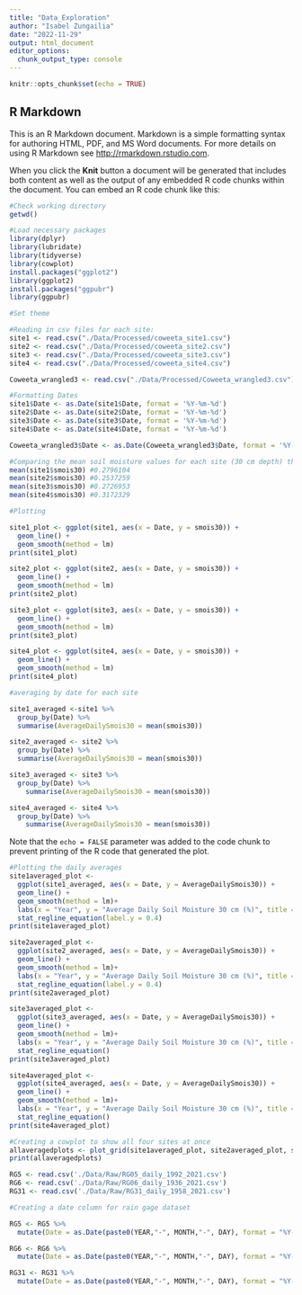 ```yaml
---
title: "Data_Exploration"
author: "Isabel Zungailia"
date: "2022-11-29"
output: html_document
editor_options: 
  chunk_output_type: console
---
```


```r
knitr::opts_chunk$set(echo = TRUE)
```

## R Markdown

This is an R Markdown document. Markdown is a simple formatting syntax for authoring HTML, PDF, and MS Word documents. For more details on using R Markdown see <http://rmarkdown.rstudio.com>.

When you click the **Knit** button a document will be generated that includes both content as well as the output of any embedded R code chunks within the document. You can embed an R code chunk like this:

```r
#Check working directory
getwd()

#Load necessary packages
library(dplyr)
library(lubridate)
library(tidyverse)
library(cowplot)
install.packages("ggplot2")
library(ggplot2)
install.packages("ggpubr")
library(ggpubr)

#Set theme
```

```r
#Reading in csv files for each site:
site1 <- read.csv("./Data/Processed/coweeta_site1.csv")
site2 <- read.csv("./Data/Processed/coweeta_site2.csv")
site3 <- read.csv("./Data/Processed/coweeta_site3.csv")
site4 <- read.csv("./Data/Processed/coweeta_site4.csv")

Coweeta_wrangled3 <- read.csv("./Data/Processed/Coweeta_wrangled3.csv")
```

```r
#Formatting Dates 
site1$Date <- as.Date(site1$Date, format = '%Y-%m-%d')
site2$Date <- as.Date(site2$Date, format = '%Y-%m-%d')
site3$Date <- as.Date(site3$Date, format = '%Y-%m-%d')
site4$Date <- as.Date(site4$Date, format = '%Y-%m-%d')

Coweeta_wrangled3$Date <- as.Date(Coweeta_wrangled3$Date, format = '%Y-%m-%d')

```

```r
#Comparing the mean soil moisture values for each site (30 cm depth) throughout the study period
mean(site1$smois30) #0.2796104
mean(site2$smois30) #0.2537259
mean(site3$smois30) #0.2726953
mean(site4$smois30) #0.3172329
```

```r
#Plotting 

site1_plot <- ggplot(site1, aes(x = Date, y = smois30)) +
  geom_line() +
  geom_smooth(method = lm)
print(site1_plot)

site2_plot <- ggplot(site2, aes(x = Date, y = smois30)) +
  geom_line() +
  geom_smooth(method = lm)
print(site2_plot)

site3_plot <- ggplot(site3, aes(x = Date, y = smois30)) +
  geom_line() +
  geom_smooth(method = lm)
print(site3_plot)

site4_plot <- ggplot(site4, aes(x = Date, y = smois30)) +
  geom_line() +
  geom_smooth(method = lm)
print(site4_plot)

```


```r
#averaging by date for each site

site1_averaged <-site1 %>% 
  group_by(Date) %>% 
  summarise(AverageDailySmois30 = mean(smois30))

site2_averaged <- site2 %>% 
  group_by(Date) %>% 
  summarise(AverageDailySmois30 = mean(smois30))

site3_averaged <- site3 %>% 
  group_by(Date) %>% 
    summarise(AverageDailySmois30 = mean(smois30))

site4_averaged <- site4 %>% 
  group_by(Date) %>% 
    summarise(AverageDailySmois30 = mean(smois30))

```

Note that the `echo = FALSE` parameter was added to the code chunk to prevent printing of the R code that generated the plot.
```r
#Plotting the daily averages
site1averaged_plot <- 
  ggplot(site1_averaged, aes(x = Date, y = AverageDailySmois30)) +
  geom_line() +
  geom_smooth(method = lm)+
  labs(x = "Year", y = "Average Daily Soil Moisture 30 cm (%)", title = "Site 1") +
  stat_regline_equation(label.y = 0.4)
print(site1averaged_plot)

site2averaged_plot <- 
  ggplot(site2_averaged, aes(x = Date, y = AverageDailySmois30)) +
  geom_line() +
  geom_smooth(method = lm)+
  labs(x = "Year", y = "Average Daily Soil Moisture 30 cm (%)", title = "Site 2") +
  stat_regline_equation(label.y = 0.4)
print(site2averaged_plot)

site3averaged_plot <- 
  ggplot(site3_averaged, aes(x = Date, y = AverageDailySmois30)) +
  geom_line() +
  geom_smooth(method = lm)+
  labs(x = "Year", y = "Average Daily Soil Moisture 30 cm (%)", title = "Site 3") +
  stat_regline_equation()
print(site3averaged_plot)

site4averaged_plot <- 
  ggplot(site4_averaged, aes(x = Date, y = AverageDailySmois30)) +
  geom_line() +
  geom_smooth(method = lm)+
  labs(x = "Year", y = "Average Daily Soil Moisture 30 cm (%)", title = "Site 4") +
  stat_regline_equation()
print(site4averaged_plot)

#Creating a cowplot to show all four sites at once
allaveragedplots <- plot_grid(site1averaged_plot, site2averaged_plot, site3averaged_plot, site4averaged_plot)
print(allaveragedplots)
```

```r
RG5 <- read.csv('./Data/Raw/RG05_daily_1992_2021.csv')
RG6 <- read.csv('./Data/Raw/RG06_daily_1936_2021.csv')
RG31 <- read.csv('./Data/Raw/RG31_daily_1958_2021.csv')

#Creating a date column for rain gage dataset

RG5 <- RG5 %>% 
  mutate(Date = as.Date(paste0(YEAR,"-", MONTH,"-", DAY), format = "%Y-%m-%d"))

RG6 <- RG6 %>% 
  mutate(Date = as.Date(paste0(YEAR,"-", MONTH,"-", DAY), format = "%Y-%m-%d"))

RG31 <- RG31 %>% 
  mutate(Date = as.Date(paste0(YEAR,"-", MONTH,"-", DAY), format = "%Y-%m-%d"))

```

